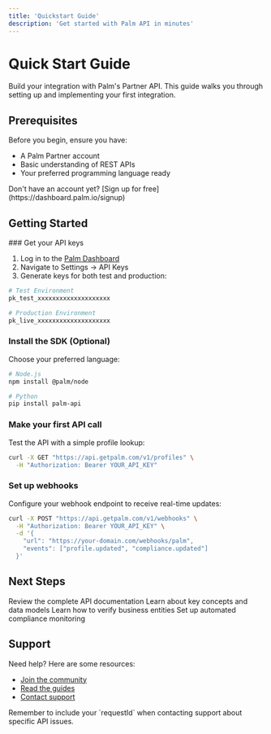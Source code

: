 ```yaml
---
title: 'Quickstart Guide'
description: 'Get started with Palm API in minutes'
---
```



# Quick Start Guide

Build your integration with Palm's Partner API. This guide walks you through setting up and implementing your first integration.

## Prerequisites

Before you begin, ensure you have:

- A Palm Partner account
- Basic understanding of REST APIs
- Your preferred programming language ready

<Note>
Don't have an account yet? [Sign up for free](https://dashboard.palm.io/signup)
</Note>

## Getting Started

<Steps>
  ### Get your API keys
  
  1. Log in to the [Palm Dashboard](https://dashboard.palm.io)
  2. Navigate to Settings → API Keys
  3. Generate keys for both test and production:
  ```bash
  # Test Environment
  pk_test_xxxxxxxxxxxxxxxxxxxx
  
  # Production Environment
  pk_live_xxxxxxxxxxxxxxxxxxxx
  ```

  ### Install the SDK (Optional)
  
  Choose your preferred language:
  
  ```bash
  # Node.js
  npm install @palm/node

  # Python
  pip install palm-api
  ```

  ### Make your first API call
  
  Test the API with a simple profile lookup:
  
  ```bash
  curl -X GET "https://api.getpalm.com/v1/profiles" \
    -H "Authorization: Bearer YOUR_API_KEY"
  ```

  ### Set up webhooks
  
  Configure your webhook endpoint to receive real-time updates:
  
  ```bash
  curl -X POST "https://api.getpalm.com/v1/webhooks" \
    -H "Authorization: Bearer YOUR_API_KEY" \
    -d '{
      "url": "https://your-domain.com/webhooks/palm",
      "events": ["profile.updated", "compliance.updated"]
    }'
  ```
</Steps>

## Next Steps

<CardGroup cols={2}>
  <Card title="Explore the API" icon="code" href="/api-reference/authentication/overview">
    Review the complete API documentation
  </Card>
  <Card title="Core Concepts" icon="book" href="/core-concepts">
    Learn about key concepts and data models
  </Card>
  <Card title="Guide: Business Verification" icon="shield-check" href="/guides/business-verification">
    Learn how to verify business entities
  </Card>
  <Card title="Guide: Compliance Tracking" icon="list-check" href="/guides/compliance-tracking">
    Set up automated compliance monitoring
  </Card>
</CardGroup>

## Support

Need help? Here are some resources:

- [Join the community](https://community.getpalm.com)
- [Read the guides](/guides/business-verification)
- [Contact support](mailto:support@getpalm.com)

<Note>
Remember to include your `requestId` when contacting support about specific API issues.
</Note>